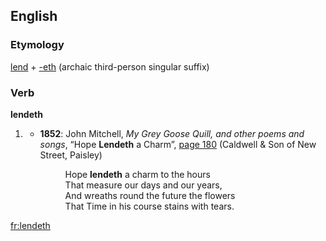 ==English==

===Etymology===
[[lend]] + [[-eth]] (archaic third-person singular suffix)

===Verb===
'''lendeth'''

# {{context|archaic|lang=en}} {{en-third-person singular of|lend}}
#* '''1852''': John Mitchell, ''My Grey Goose Quill, and other poems and songs'', “Hope '''Lendeth''' a Charm”, [http://books.google.co.uk/books?id=x1wCAAAAQAAJ&pg=PA180&dq=lendeth&ei=WLt4SeykFYvuMr-5vLUE page 180] (Caldwell & Son of New Street, Paisley)
#*: Hope '''lendeth''' a charm to the hours <br> That measure our days and our years, <br> And wreaths round the future the flowers <br>That Time in his course stains with tears.

[[fr:lendeth]]